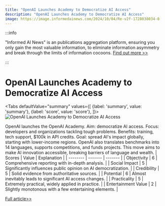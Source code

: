 ```yaml
---
title: "OpenAI Launches Academy to Democratize AI Access"
description: "OpenAI Launches Academy to Democratize AI Access"
image: https://image.informedainews.com/2024/10/04/Re-v2f-1728038034-0.jpg
---
```



:::info

"Informed AI News" is an publications aggregation platform, ensuring you only gain the most valuable information, to eliminate information asymmetry and break through the limits of information cocoons.  [Find out more >>](/)

:::

# OpenAI Launches Academy to Democratize AI Access


<Tabs
	defaultValue="summary"
	values={[
	{label: 'summary', value: 'summary'},
	{label: 'score', value: 'score'},
]}>
<TabItem value="summary">
<img
  src="https://image.informedainews.com/2024/10/04/Re-v2f-1728038034-0.jpg"
  alt="OpenAI Launches Academy to Democratize AI Access"
/>



OpenAI launches the OpenAI Academy. Aim: democratize AI access. Focus: developers and organizations tackling tough problems. Benefits: training, tech support, $100k in API credits. Goal: spread AI's impact globally, starting with lower-income regions. OpenAI also translates benchmarks into 14 languages, supports competitions, and funds projects. This move aims to make AI innovation accessible, breaking barriers of language and wealth.
</TabItem>
<TabItem value="score">
	| Scores     | Value   | Explanation |
	| -------- | ------- | ------- |
	| Objectivity  | 6    | Comprehensive reporting with in-depth analysis.    |
	| Social Impact | 5     | Significantly influences public opinion on AI democratization.    |
	| Credibility    | 5    | Solid evidence from authoritative sources.    |
	| Potential    | 6    | Almost inevitably leads to significant AI access changes.    |
	| Practicality    | 5    | Extremely practical, widely applied in practice.    |
	| Entertainment Value    | 2    | Slightly monotonous with a few entertaining elements.    |
</TabItem>
</Tabs>

[Full article>>](https://www.cnbeta.com.tw/articles/tech/1446777.htm)
